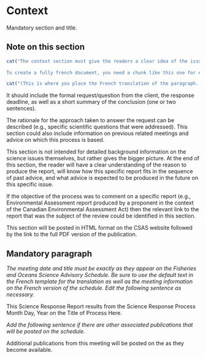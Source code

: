 # Context

Mandatory section and title.

## Note on this section

<!-- An example of how to include text based on the language. The two chunks below shows how switching the toggle in the YAML header for french allows inclusion/rejection of a paragraph. -->

```r
cat("The context section must give the readers a clear idea of the issue being addressed and of the history of how the need for this process came about (e.g., the rationale for using the Science Response Process in this specific case).
    
To create a fully french document, you need a chunk like this one for each paragraph or full section of text.")
```
```r
cat("(This is where you place the French translation of the paragraph. Once you do, set needs_trans to FALSE in the chunk header) La section sur le contexte doit donner aux lecteurs une idée claire de la question traitée et de l'historique de la nécessité de ce processus (par exemple, la justification de l'utilisation du processus d'intervention scientifique dans ce cas précis).")
```

It should include the formal request/question from the client, the response deadline, as well as a short summary of the conclusion (one or two sentences).

The rationale for the approach taken to answer the request can be described (e.g., specific scientific questions that were addressed).
This section could also include information on previous related meetings and advice on which this process is based.

This section is not intended for detailed background information on the science issues themselves, but rather gives the bigger picture.
At the end of this section, the reader will have a clear understanding of the reason to produce the report, will know how this specific report fits in the sequence of past advice, and what advice is expected to be produced in the future on this specific issue.

If the objective of the process was to comment on a specific report (e.g., Environmental Assessment report produced by a proponent in the context of the Canadian Environmental Assessment Act) then the relevant link to the report that was the subject of the review could be identified in this section.

This section will be posted in HTML format on the CSAS website followed by the link to the full PDF version of the publication.

## Mandatory paragraph

*The meeting date and title must be exactly as they appear on the Fisheries and Oceans Science Advisory Schedule.
Be sure to use the default text in the French template for the translation as well as the meeting information on the French version of the schedule.
Edit the following sentence as necessary.*

This Science Response Report results from the Science Response Process Month Day, Year on the Title of Process Here.

*Add the following sentence if there are other associated publications that will be posted on the schedule.*

Additional publications from this meeting will be posted on the \href{http://www.isdm-gdsi.gc.ca/csas-sccs/applications/events-evenements/index-eng.asp}{DFO Science Advisory Schedule} as they become available.

